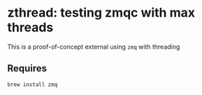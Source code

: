 # zthread: testing zmqc with max threads

This is a proof-of-concept external using `zmq` with threading

## Requires

```bash
brew install zmq
```
